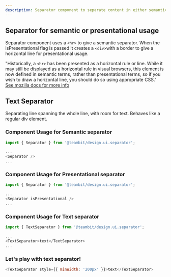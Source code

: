 ```yaml
---
description: Separator component to separate content in either semantic or presentational way
---
```


## Separator for semantic or presentational usage

Separator component uses a `<hr>` to give a semantic separator. When the isPresentational flag is passed it creates a `<div>`with a border to give a horizontal line for presentational usage.

"Historically, a `<hr>` has been presented as a horizontal rule or line. While it may still be displayed as a horizontal rule in visual browsers, this element is now defined in semantic terms, rather than presentational terms, so if you wish to draw a horizontal line, you should do so using appropriate CSS."
[See mozilla docs for more info](https://developer.mozilla.org/en-US/docs/Web/HTML/Element/hr)

## Text Separator

Separating line spanning the whole line, with room for text. Behaves like a regular div element.

### Component Usage for Semantic separator

```js
import { Separator } from '@teambit/design.ui.separator';

...
<Separator />
...
```

### Component Usage for Presentational separator

```js
import { Separator } from '@teambit/design.ui.separator';

...
<Separator isPresentational />
...
```

### Component Usage for Text separator

```js
import { TextSeparator } from '@teambit/design.ui.separator';

...
<TextSeparator>text</TextSeparator>
...
```

### Let's play with text separator!

```js live
<TextSeparator style={{ minWidth: '200px' }}>text</TextSeparator>
```
